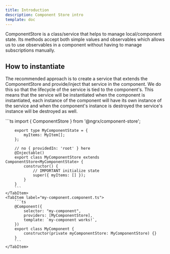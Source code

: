 ```yaml
---
title: Introduction
description: Component Store intro
template: doc
---
```



ComponentStore is a class/service that helps to manage local/component state. Its methods accept both simple values and observables which allows us to use observables in a component without having to manage subscriptions manually.

## How to instantiate

The recommended approach is to create a service that extends the ComponentStore and provide/inject that service in the component. We do this so that the lifecycle of the service is tied to the component's. This means that the service will be instantiated when the component is instantiated, each instance of the component will have its own instance of the service and when the component's instance is destroyed the service's instance will be destroyed as well.

<Tabs>
	<TabItem label="my-component.store.ts">
		```ts
		import { ComponentStore } from '@ngrx/component-store';

    	export type MyComponentState = {
    		myItems: MyItem[];
    	};

    	// no { providedIn: 'root' } here
    	@Injectable()
    	export class MyComponentStore extends ComponentStore<MyComponentState> {
    		constructor() {
    			// IMPORTANT initialize state
    			super({ myItems: [] });
    		}
    	}
    	```
    </TabItem>
    <TabItem label="my-component.component.ts">
    	```ts
    	@Component({
    		selector: "my-component",
    		providers: [MyComponentStore],
    		template: `my-component works!`,
    	})
    	export class MyComponent {
    		constructor(private myComponentStore: MyComponentStore) {}
    	}
    	```
    </TabItem>

</Tabs>
